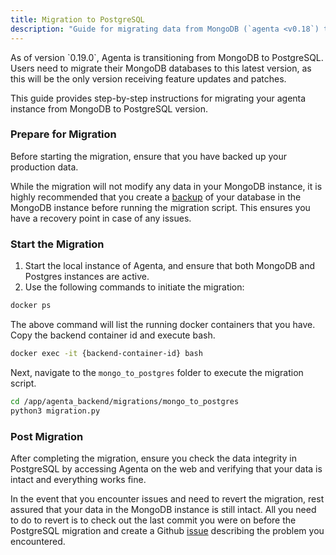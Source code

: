 ```yaml
---
title: Migration to PostgreSQL
description: "Guide for migrating data from MongoDB (`agenta <v0.18`) to PostgreSQL (`agenta >=v0.19`)."
---
```


<Warning>
  As of version `0.19.0`, Agenta is transitioning from MongoDB to PostgreSQL.
  Users need to migrate their MongoDB databases to this latest version, as this
  will be the only version receiving feature updates and patches.
</Warning>

This guide provides step-by-step instructions for migrating your agenta instance from MongoDB to PostgreSQL version.

### Prepare for Migration

Before starting the migration, ensure that you have backed up your production data.

While the migration will not modify any data in your MongoDB instance, it is highly recommended that you create a [backup](https://www.mongodb.com/docs/manual/tutorial/backup-and-restore-tools/) of your database in the MongoDB instance before running the migration script. This ensures you have a recovery point in case of any issues.

### Start the Migration

1. Start the local instance of Agenta, and ensure that both MongoDB and Postgres instances are active.
2. Use the following commands to initiate the migration:

```bash
docker ps
```

The above command will list the running docker containers that you have. Copy the backend container id and execute bash.

```bash
docker exec -it {backend-container-id} bash
```

Next, navigate to the `mongo_to_postgres` folder to execute the migration script.

```bash
cd /app/agenta_backend/migrations/mongo_to_postgres
python3 migration.py
```

### Post Migration

After completing the migration, ensure you check the data integrity in PostgreSQL by accessing Agenta on the web and verifying that your data is intact and everything works fine.

In the event that you encounter issues and need to revert the migration, rest assured that your data in the MongoDB instance is still intact. All you need to do to revert is to check out the last commit you were on before the PostgreSQL migration and create a Github [issue](https://github.com/Agenta-AI/agenta/issues/new?assignees=&labels=postgres,bug,Backend&projects=&template=bug_report.md&title=[Bug]+) describing the problem you encountered.
